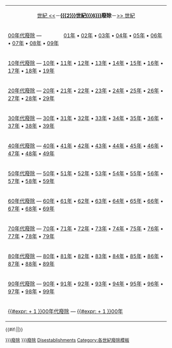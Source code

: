 <includeonly>
{| id="toc" class="toc" style="margin-left:auto; margin-right:auto;"
| style="text-align:center;" | [[:category:{{{3}}}世紀{{{6}}}廢除|{{{3}}}世紀 <<]]－'''[[{{{2}}}世紀]][[{{{6}}}]]廢除'''－[[:category:{{{4}}}世紀{{{6}}}廢除|>> {{{4}}}世紀]]
|-
|[[:Category:{{{1}}}00年代{{{6}}}廢除|{{{1}}}00年代{{{6}}}廢除]] &mdash; &nbsp; &nbsp; &nbsp; &nbsp; &nbsp;&nbsp; &nbsp; &nbsp; [[:Category:{{{1}}}01年{{{6}}}廢除|{{{1}}}01年]] • [[:Category:{{{1}}}02年{{{6}}}廢除|{{{1}}}02年]] • [[:Category:{{{1}}}03年{{{6}}}廢除|{{{1}}}03年]] • [[:Category:{{{1}}}04年{{{6}}}廢除|{{{1}}}04年]] • [[:Category:{{{1}}}05年{{{6}}}廢除|{{{1}}}05年]] • [[:Category:{{{1}}}06年{{{6}}}廢除|{{{1}}}06年]] • [[:Category:{{{1}}}07年{{{6}}}廢除|{{{1}}}07年]] • [[:Category:{{{1}}}08年{{{6}}}廢除|{{{1}}}08年]] • [[:Category:{{{1}}}09年{{{6}}}廢除|{{{1}}}09年]]
|-
|[[:Category:{{{1}}}10年代{{{6}}}廢除|{{{1}}}10年代{{{6}}}廢除]] &mdash; [[:Category:{{{1}}}10年{{{6}}}廢除|{{{1}}}10年]] • [[:Category:{{{1}}}11年{{{6}}}廢除|{{{1}}}11年]] • [[:Category:{{{1}}}12年{{{6}}}廢除|{{{1}}}12年]] • [[:Category:{{{1}}}13年{{{6}}}廢除|{{{1}}}13年]] • [[:Category:{{{1}}}14年{{{6}}}廢除|{{{1}}}14年]] • [[:Category:{{{1}}}15年{{{6}}}廢除|{{{1}}}15年]] • [[:Category:{{{1}}}16年{{{6}}}廢除|{{{1}}}16年]] • [[:Category:{{{1}}}17年{{{6}}}廢除|{{{1}}}17年]] • [[:Category:{{{1}}}18年{{{6}}}廢除|{{{1}}}18年]] • [[:Category:{{{1}}}19年{{{6}}}廢除|{{{1}}}19年]]
|-
|[[:Category:{{{1}}}20年代{{{6}}}廢除|{{{1}}}20年代{{{6}}}廢除]] &mdash; [[:Category:{{{1}}}20年{{{6}}}廢除|{{{1}}}20年]] • [[:Category:{{{1}}}21年{{{6}}}廢除|{{{1}}}21年]] • [[:Category:{{{1}}}22年{{{6}}}廢除|{{{1}}}22年]] • [[:Category:{{{1}}}23年{{{6}}}廢除|{{{1}}}23年]] • [[:Category:{{{1}}}24年{{{6}}}廢除|{{{1}}}24年]] • [[:Category:{{{1}}}25年{{{6}}}廢除|{{{1}}}25年]] • [[:Category:{{{1}}}26年{{{6}}}廢除|{{{1}}}26年]] • [[:Category:{{{1}}}27年{{{6}}}廢除|{{{1}}}27年]] • [[:Category:{{{1}}}28年{{{6}}}廢除|{{{1}}}28年]] • [[:Category:{{{1}}}29年{{{6}}}廢除|{{{1}}}29年]]
|-
|[[:Category:{{{1}}}30年代{{{6}}}廢除|{{{1}}}30年代{{{6}}}廢除]] &mdash; [[:Category:{{{1}}}30年{{{6}}}廢除|{{{1}}}30年]] • [[:Category:{{{1}}}31年{{{6}}}廢除|{{{1}}}31年]] • [[:Category:{{{1}}}32年{{{6}}}廢除|{{{1}}}32年]] • [[:Category:{{{1}}}33年{{{6}}}廢除|{{{1}}}33年]] • [[:Category:{{{1}}}34年{{{6}}}廢除|{{{1}}}34年]] • [[:Category:{{{1}}}35年{{{6}}}廢除|{{{1}}}35年]] • [[:Category:{{{1}}}36年{{{6}}}廢除|{{{1}}}36年]] • [[:Category:{{{1}}}37年{{{6}}}廢除|{{{1}}}37年]] • [[:Category:{{{1}}}38年{{{6}}}廢除|{{{1}}}38年]] • [[:Category:{{{1}}}39年{{{6}}}廢除|{{{1}}}39年]]
|-
|[[:Category:{{{1}}}40年代{{{6}}}廢除|{{{1}}}40年代{{{6}}}廢除]] &mdash; [[:Category:{{{1}}}40年{{{6}}}廢除|{{{1}}}40年]] • [[:Category:{{{1}}}41年{{{6}}}廢除|{{{1}}}41年]] • [[:Category:{{{1}}}42年{{{6}}}廢除|{{{1}}}42年]] • [[:Category:{{{1}}}43年{{{6}}}廢除|{{{1}}}43年]] • [[:Category:{{{1}}}44年{{{6}}}廢除|{{{1}}}44年]] • [[:Category:{{{1}}}45年{{{6}}}廢除|{{{1}}}45年]] • [[:Category:{{{1}}}46年{{{6}}}廢除|{{{1}}}46年]] • [[:Category:{{{1}}}47年{{{6}}}廢除|{{{1}}}47年]] • [[:Category:{{{1}}}48年{{{6}}}廢除|{{{1}}}48年]] • [[:Category:{{{1}}}49年{{{6}}}廢除|{{{1}}}49年]]
|-
|[[:Category:{{{1}}}50年代{{{6}}}廢除|{{{1}}}50年代{{{6}}}廢除]] &mdash; [[:Category:{{{1}}}50年{{{6}}}廢除|{{{1}}}50年]] • [[:Category:{{{1}}}51年{{{6}}}廢除|{{{1}}}51年]] • [[:Category:{{{1}}}52年{{{6}}}廢除|{{{1}}}52年]] • [[:Category:{{{1}}}53年{{{6}}}廢除|{{{1}}}53年]] • [[:Category:{{{1}}}54年{{{6}}}廢除|{{{1}}}54年]] • [[:Category:{{{1}}}55年{{{6}}}廢除|{{{1}}}55年]] • [[:Category:{{{1}}}56年{{{6}}}廢除|{{{1}}}56年]] • [[:Category:{{{1}}}57年{{{6}}}廢除|{{{1}}}57年]] • [[:Category:{{{1}}}58年{{{6}}}廢除|{{{1}}}58年]] • [[:Category:{{{1}}}59年{{{6}}}廢除|{{{1}}}59年]]
|-
|[[:Category:{{{1}}}60年代{{{6}}}廢除|{{{1}}}60年代{{{6}}}廢除]] &mdash; [[:Category:{{{1}}}60年{{{6}}}廢除|{{{1}}}60年]] • [[:Category:{{{1}}}61年{{{6}}}廢除|{{{1}}}61年]] • [[:Category:{{{1}}}62年{{{6}}}廢除|{{{1}}}62年]] • [[:Category:{{{1}}}63年{{{6}}}廢除|{{{1}}}63年]] • [[:Category:{{{1}}}64年{{{6}}}廢除|{{{1}}}64年]] • [[:Category:{{{1}}}65年{{{6}}}廢除|{{{1}}}65年]] • [[:Category:{{{1}}}66年{{{6}}}廢除|{{{1}}}66年]] • [[:Category:{{{1}}}67年{{{6}}}廢除|{{{1}}}67年]] • [[:Category:{{{1}}}68年{{{6}}}廢除|{{{1}}}68年]] • [[:Category:{{{1}}}69年{{{6}}}廢除|{{{1}}}69年]]
|-
|[[:Category:{{{1}}}70年代{{{6}}}廢除|{{{1}}}70年代{{{6}}}廢除]] &mdash; [[:Category:{{{1}}}70年{{{6}}}廢除|{{{1}}}70年]] • [[:Category:{{{1}}}71年{{{6}}}廢除|{{{1}}}71年]] • [[:Category:{{{1}}}72年{{{6}}}廢除|{{{1}}}72年]] • [[:Category:{{{1}}}73年{{{6}}}廢除|{{{1}}}73年]] • [[:Category:{{{1}}}74年{{{6}}}廢除|{{{1}}}74年]] • [[:Category:{{{1}}}75年{{{6}}}廢除|{{{1}}}75年]] • [[:Category:{{{1}}}76年{{{6}}}廢除|{{{1}}}76年]] • [[:Category:{{{1}}}77年{{{6}}}廢除|{{{1}}}77年]] • [[:Category:{{{1}}}78年{{{6}}}廢除|{{{1}}}78年]] • [[:Category:{{{1}}}79年{{{6}}}廢除|{{{1}}}79年]]
|-
|[[:Category:{{{1}}}80年代{{{6}}}廢除|{{{1}}}80年代{{{6}}}廢除]] &mdash; [[:Category:{{{1}}}80年{{{6}}}廢除|{{{1}}}80年]] • [[:Category:{{{1}}}81年{{{6}}}廢除|{{{1}}}81年]] • [[:Category:{{{1}}}82年{{{6}}}廢除|{{{1}}}82年]] • [[:Category:{{{1}}}83年{{{6}}}廢除|{{{1}}}83年]] • [[:Category:{{{1}}}84年{{{6}}}廢除|{{{1}}}84年]] • [[:Category:{{{1}}}85年{{{6}}}廢除|{{{1}}}85年]] • [[:Category:{{{1}}}86年{{{6}}}廢除|{{{1}}}86年]] • [[:Category:{{{1}}}87年{{{6}}}廢除|{{{1}}}87年]] • [[:Category:{{{1}}}88年{{{6}}}廢除|{{{1}}}88年]] • [[:Category:{{{1}}}89年{{{6}}}廢除|{{{1}}}89年]]
|-
|[[:Category:{{{1}}}90年代{{{6}}}廢除|{{{1}}}90年代{{{6}}}廢除]] &mdash; [[:Category:{{{1}}}90年{{{6}}}廢除|{{{1}}}90年]] • [[:Category:{{{1}}}91年{{{6}}}廢除|{{{1}}}91年]] • [[:Category:{{{1}}}92年{{{6}}}廢除|{{{1}}}92年]] • [[:Category:{{{1}}}93年{{{6}}}廢除|{{{1}}}93年]] • [[:Category:{{{1}}}94年{{{6}}}廢除|{{{1}}}94年]] • [[:Category:{{{1}}}95年{{{6}}}廢除|{{{1}}}95年]] • [[:Category:{{{1}}}96年{{{6}}}廢除|{{{1}}}96年]] • [[:Category:{{{1}}}97年{{{6}}}廢除|{{{1}}}97年]] • [[:Category:{{{1}}}98年{{{6}}}廢除|{{{1}}}98年]] • [[:Category:{{{1}}}99年{{{6}}}廢除|{{{1}}}99年]]
|-
|[[:Category:{{#expr: {{{1}}} + 1 }}00年代{{{6}}}廢除|{{#expr: {{{1}}} + 1 }}00年代{{{6}}}廢除]] &mdash; [[:Category:{{#expr: {{{1}}} + 1 }}00年{{{6}}}廢除|{{#expr: {{{1}}} + 1 }}00年]]
|}
{{Category see also if exists|{{{2}}}世紀{{{6}}}建立}}

[[Category:{{{2}}}世紀各國廢除|{{Country sortkey|{{{6}}}}}]]
{{#if:{{{5}}}|[[Category:{{{5}}}千紀{{{8|{{{6}}}}}}廢除]]|}}
[[Category:各世紀{{{8|{{{6}}}}}}廢除]]
[[Category:{{{2}}}世紀{{{6}}}|Disestablishments]]
</includeonly><noinclude>
{{Documentation}}
[[Category:各世紀廢除模板]]
</noinclude>